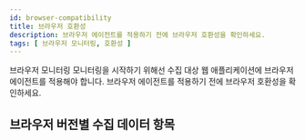 ```yaml
---
id: browser-compatibility
title: 브라우저 호환성
description: 브라우저 에이전트를 적용하기 전에 브라우저 호환성을 확인하세요.
tags: [ 브라우저 모니터링, 호환성 ]
---
```


브라우저 모니터링 모니터링을 시작하기 위해선 수집 대상 웹 애플리케이션에 브라우저 에이전트를 적용해야 합니다. 브라우저 에이전트를 적용하기 전에 브라우저 호환성을 확인하세요.

## 브라우저 버전별 수집 데이터 항목


<Browsercompatibility />